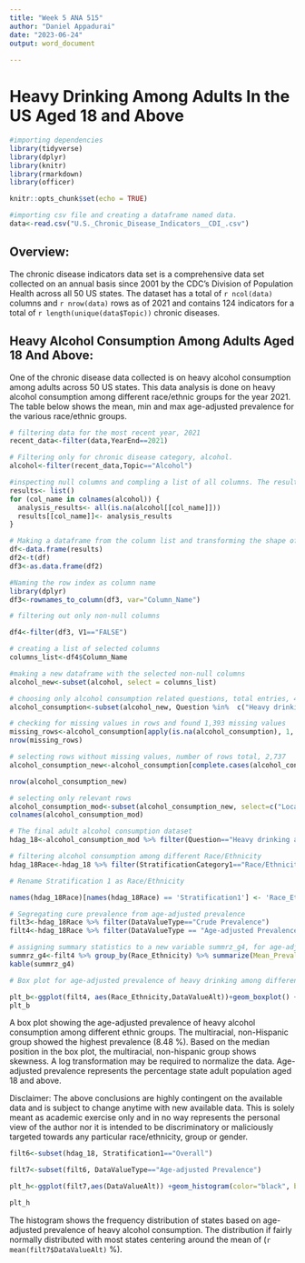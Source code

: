 ```yaml
---
title: "Week 5 ANA 515"
author: "Daniel Appadurai"
date: "2023-06-24"
output: word_document
 
---
```

# Heavy Drinking Among Adults In the US Aged 18 and Above


```r
#importing dependencies
library(tidyverse)
library(dplyr)
library(knitr)
library(rmarkdown)
library(officer)
```

```r
knitr::opts_chunk$set(echo = TRUE)
```


```r
#importing csv file and creating a dataframe named data. 
data<-read.csv("U.S._Chronic_Disease_Indicators__CDI_.csv")
```

## Overview:
The chronic disease indicators data set is a comprehensive data set collected on an annual basis since 2001 by the CDC's Division of Population Health across all 50 US states. The dataset has a total of `r ncol(data)` columns and  `r nrow(data)` rows  as of 2021 and contains 124 indicators for a total of `r length(unique(data$Topic))` chronic diseases.

## Heavy Alcohol Consumption Among Adults Aged 18 And Above:

One of the chronic disease data collected is on heavy alcohol consumption among adults across 50 US states. This data analysis is done on heavy alcohol consumption among different race/ethnic groups for the year 2021. The table below shows the mean, min and max age-adjusted prevalence for the various race/ethnic groups.


```r
# filtering data for the most recent year, 2021
recent_data<-filter(data,YearEnd==2021)
```


```r
# Filtering only for chronic disease category, alcohol.
alcohol<-filter(recent_data,Topic=="Alcohol")
```

```r
#inspecting null columns and compling a list of all columns. The result of null columns will be TRUE and non-null columns will be FALSE
results<- list()
for (col_name in colnames(alcohol)) {
  analysis_results<- all(is.na(alcohol[[col_name]]))
  results[[col_name]]<- analysis_results
}
```

```r
# Making a dataframe from the column list and transforming the shape of the dataframe for better view
df<-data.frame(results)
df2<-t(df)
df3<-as.data.frame(df2)
```


```r
#Naming the row index as column name
library(dplyr)
df3<-rownames_to_column(df3, var="Column_Name")
```

```r
# filtering out only non-null columns

df4<-filter(df3, V1=="FALSE")

```

```r
# creating a list of selected columns
columns_list<-df4$Column_Name

```

```r
#making a new dataframe with the selected non-null columns
alcohol_new<-subset(alcohol, select = columns_list)
```

```r
# choosing only alcohol consumption related questions, total entries, 4130
alcohol_consumption<-subset(alcohol_new, Question %in%  c("Heavy drinking among adults aged >= 18 years","Heavy drinking among women aged 18-44 years","Binge drinking prevalence among adults aged >= 18 years","Binge drinking intensity among adults aged >= 18 years who binge drink","Binge drinking frequency among adults aged >= 18 years who binge drink","Binge drinking prevalence among women aged 18-44 years"))
```

```r
# checking for missing values in rows and found 1,393 missing values
missing_rows<-alcohol_consumption[apply(is.na(alcohol_consumption), 1, any), ]
nrow(missing_rows)
```

```r
# selecting rows without missing values, number of rows total, 2,737
alcohol_consumption_new<-alcohol_consumption[complete.cases(alcohol_consumption), ]

nrow(alcohol_consumption_new)

```

```r
# selecting only relevant rows
alcohol_consumption_mod<-subset(alcohol_consumption_new, select=c("LocationDesc","Question","DataValueUnit","DataValueType","DataValueAlt","StratificationCategory1","Stratification1"))
colnames(alcohol_consumption_mod)
```


```r
# The final adult alcohol consumption dataset
hdag_18<-alcohol_consumption_mod %>% filter(Question=="Heavy drinking among adults aged >= 18 years")
```

```r
# filtering alcohol consumption among different Race/Ethnicity
hdag_18Race<-hdag_18 %>% filter(StratificationCategory1=="Race/Ethnicity")
```

```r
# Rename Stratification 1 as Race/Ethnicity

names(hdag_18Race)[names(hdag_18Race) == 'Stratification1'] <- 'Race_Ethnicity'

```

```r
# Segregating cure prevalence from age-adjusted prevalence
filt3<-hdag_18Race %>% filter(DataValueType=="Crude Prevalence")
filt4<-hdag_18Race %>% filter(DataValueType == "Age-adjusted Prevalence")
```


```r
# assigning summary statistics to a new variable summrz_g4, for age-adjusted prevalence of heavy drinking among different race/ethinicity aged 18 and above
summrz_g4<-filt4 %>% group_by(Race_Ethnicity) %>% summarize(Mean_Prevalence=mean(DataValueAlt), Min_Prevelence=min(DataValueAlt),Max_Prevelance=max(DataValueAlt), .groups= "keep")
kable(summrz_g4)
```


```r
# Box plot for age-adjusted prevalence of heavy drinking among different race/ethnicity aged 18 and above

plt_b<-ggplot(filt4, aes(Race_Ethnicity,DataValueAlt))+geom_boxplot() +labs(title = "Age-Adjusted Prevalence of Heavy Alcohol Consumption by Race/Ethnicity", x="Race/Ethnicity", y="Age-Adjusted Prevalence of Heavy Alcohol Consumption") 
plt_b
```

A box plot showing the age-adjusted prevalence of heavy alcohol consumption among different ethnic groups. The multiracial, non-Hispanic group showed the highest prevalence (8.48 %). Based on the median position in the box plot, the multiracial, non-hispanic group shows skewness. A log transformation may be required to normalize the data. Age-adjusted prevalence represents the percentage state adult population aged 18 and above. 


Disclaimer: The above conclusions are highly contingent on the available data and is subject to change anytime with new available data. This is solely meant as academic exercise only and in no way represents the personal view of the author nor it is intended to be discriminatory or maliciously targeted towards any particular race/ethnicity, group or gender.

```r
filt6<-subset(hdag_18, Stratification1=="Overall")

```

```r
filt7<-subset(filt6, DataValueType=="Age-adjusted Prevalence")

```

```r
plt_h<-ggplot(filt7,aes(DataValueAlt)) +geom_histogram(color="black", bins=10) +labs(title = "Frequency of Age-Adjusted Prevalence", x="Age-Adjusted Prevalence", y="Number of US States")

plt_h
```


The histogram shows the frequency distribution of states based on age-adjusted prevalence of heavy alcohol consumption. The distribution if fairly normally distributed with most states centering around the mean of (`r mean(filt7$DataValueAlt)` %).

